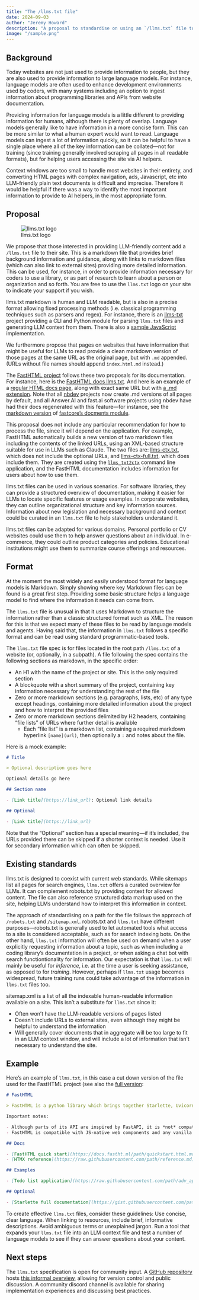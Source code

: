 ```yaml
---
title: "The /llms.txt file"
date: 2024-09-03
author: "Jeremy Howard"
description: "A proposal to standardise on using an `/llms.txt` file to provide information to help LLMs use a website at inference time."
image: "/sample.png"
---
```


## Background

Today websites are not just used to provide information to people, but they are also used to provide information to large language models. For instance, language models are often used to enhance development environments used by coders, with many systems including an option to ingest information about programming libraries and APIs from website documentation.

Providing information for language models is a little different to providing information for humans, although there is plenty of overlap. Language models generally like to have information in a more concise form. This can be more similar to what a human expert would want to read. Language models can ingest a lot of information quickly, so it can be helpful to have a single place where all of the key information can be collated---not for training (since training generally involved scraping all pages in all readable formats), but for helping users accessing the site via AI helpers.

Context windows are too small to handle most websites in their entirety, and converting HTML pages with complex navigation, ads, Javascript, etc into LLM-friendly plain text documents is difficult and imprecise. Therefore it would be helpful if there was a way to identify the most important information to provide to AI helpers, in the most appropriate form.

## Proposal

![llms.txt logo](logo.png)

We propose that those interested in providing LLM-friendly content add a `/llms.txt` file to their site. This is a markdown file that provides brief background information and guidance, along with links to markdown files (which can also link to external sites) providing more detailed information. This can be used, for instance, in order to provide information necessary for coders to use a library, or as part of research to learn about a person or organization and so forth. You are free to use the `llms.txt` logo on your site to indicate your support if you wish.

llms.txt markdown is human and LLM readable, but is also in a precise format allowing fixed processing methods (i.e. classical programming techniques such as parsers and regex). For instance, there is an [llms-txt](/intro.html) project providing a CLI and Python module for parsing `llms.txt` files and generating LLM context from them. There is also a [sample JavaScript](/llmstxt-js.html) implementation.

We furthermore propose that pages on websites that have information that might be useful for LLMs to read provide a clean markdown version of those pages at the same URL as the original page, but with `.md` appended. (URLs without file names should append `index.html.md` instead.)

The [FastHTML project](https://fastht.ml) follows these two proposals for its documentation. For instance, here is the [FastHTML docs llms.txt](https://docs.fastht.ml/llms.txt). And here is an example of a [regular HTML docs page](https://docs.fastht.ml/tutorials/by_example.html), along with exact same URL but with [a .md extension](https://docs.fastht.ml/tutorials/by_example.html.md). Note that all [nbdev](https://nbdev.fast.ai/) projects now create .md versions of all pages by default, and all Answer.AI and fast.ai software projects using nbdev have had their docs regenerated with this feature---for instance, see the [markdown version](https://fastcore.fast.ai/docments.html.md) of [fastcore's docments module](https://fastcore.fast.ai/docments.html).

This proposal does not include any particular recommendation for how to process the file, since it will depend on the application. For example, FastHTML automatically builds a new version of two markdown files including the contents of the linked URLs, using an XML-based structure suitable for use in LLMs such as Claude. The two files are: [llms-ctx.txt](https://docs.fastht.ml/llms-ctx.txt), which does not include the optional URLs, and [llms-ctx-full.txt](https://docs.fastht.ml/llms-ctx-full.txt), which does include them. They are created using the [`llms_txt2ctx`](https://llmstxt.org/intro.html#cli) command line application, and the FastHTML documentation includes information for users about how to use them.

llms.txt files can be used in various scenarios. For software libraries, they can provide a structured overview of documentation, making it easier for LLMs to locate specific features or usage examples. In corporate websites, they can outline organizational structure and key information sources. Information about new legislation and necessary background and context could be curated in an `llms.txt` file to help stakeholders understand it.

llms.txt files can be adapted for various domains. Personal portfolio or CV websites could use them to help answer questions about an individual. In e-commerce, they could outline product categories and policies. Educational institutions might use them to summarize course offerings and resources.

## Format

At the moment the most widely and easily understood format for language models is Markdown. Simply showing where key Markdown files can be found is a great first step. Providing some basic structure helps a language model to find where the information it needs can come from.

The `llms.txt` file is unusual in that it uses Markdown to structure the information rather than a classic structured format such as XML. The reason for this is that we expect many of these files to be read by language models and agents. Having said that, the information in `llms.txt` follows a specific format and can be read using standard programmatic-based tools.

The `llms.txt` file spec is for files located in the root path `/llms.txt` of a website (or, optionally, in a subpath). A file following the spec contains the following sections as markdown, in the specific order:

- An H1 with the name of the project or site. This is the only required section
- A blockquote with a short summary of the project, containing key information necessary for understanding the rest of the file
- Zero or more markdown sections (e.g. paragraphs, lists, etc) of any type except headings, containing more detailed information about the project and how to interpret the provided files
- Zero or more markdown sections delimited by H2 headers, containing "file lists" of URLs where further detail is available
  - Each "file list" is a markdown list, containing a required markdown hyperlink `[name](url)`, then optionally a `:` and notes about the file.

Here is a mock example:

```markdown
# Title

> Optional description goes here

Optional details go here

## Section name

- [Link title](https://link_url): Optional link details

## Optional

- [Link title](https://link_url)
```

Note that the "Optional" section has a special meaning---if it's included, the URLs provided there can be skipped if a shorter context is needed. Use it for secondary information which can often be skipped.

## Existing standards

llms.txt is designed to coexist with current web standards. While sitemaps list all pages for search engines, `llms.txt` offers a curated overview for LLMs. It can complement robots.txt by providing context for allowed content. The file can also reference structured data markup used on the site, helping LLMs understand how to interpret this information in context.

The approach of standardising on a path for the file follows the approach of `/robots.txt` and `/sitemap.xml`. robots.txt and `llms.txt` have different purposes---robots.txt is generally used to let automated tools what access to a site is considered acceptable, such as for search indexing bots. On the other hand, `llms.txt` information will often be used on demand when a user explicitly requesting information about a topic, such as when including a coding library's documentation in a project, or when asking a chat bot with search functiontionality for information. Our expectation is that `llms.txt` will mainly be useful for *inference*, i.e. at the time a user is seeking assistance, as opposed to for *training*. However, perhaps if `llms.txt` usage becomes widespread, future training runs could take advantage of the information in `llms.txt` files too.

sitemap.xml is a list of all the indexable human-readable information available on a site. This isn’t a substitute for `llms.txt` since it:

- Often won’t have the LLM-readable versions of pages listed
- Doesn’t include URLs to external sites, even although they might be helpful to understand the information
- Will generally cover documents that in aggregate will be too large to fit in an LLM context window, and will include a lot of information that isn’t necessary to understand the site.

## Example

Here’s an example of `llms.txt`, in this case a cut down version of the file used for the FastHTML project (see also the [full version](https://docs.fastht.ml/llms.txt):

```markdown
# FastHTML

> FastHTML is a python library which brings together Starlette, Uvicorn, HTMX, and fastcore's `FT` "FastTags" into a library for creating server-rendered hypermedia applications.

Important notes:

- Although parts of its API are inspired by FastAPI, it is *not* compatible with FastAPI syntax and is not targeted at creating API services
- FastHTML is compatible with JS-native web components and any vanilla JS library, but not with React, Vue, or Svelte.

## Docs

- [FastHTML quick start](https://docs.fastht.ml/path/quickstart.html.md): A brief overview of many FastHTML features
- [HTMX reference](https://raw.githubusercontent.com/path/reference.md): Brief description of all HTMX attributes, CSS classes, headers, events, extensions, js lib methods, and config options

## Examples

- [Todo list application](https://raw.githubusercontent.com/path/adv_app.py): Detailed walk-thru of a complete CRUD app in FastHTML showing idiomatic use of FastHTML and HTMX patterns.

## Optional

- [Starlette full documentation](https://gist.githubusercontent.com/path/starlette-sml.md): A subset of the Starlette documentation useful for FastHTML development.
```

To create effective `llms.txt` files, consider these guidelines: Use concise, clear language. When linking to resources, include brief, informative descriptions. Avoid ambiguous terms or unexplained jargon. Run a tool that expands your `llms.txt` file into an LLM context file and test a number of language models to see if they can answer questions about your content.

## Next steps

The `llms.txt` specification is open for community input. A [GitHub repository](https://github.com/AnswerDotAI/llms-txt) hosts [this informal overview](https://github.com/AnswerDotAI/llms-txt/blob/main/nbs/index.md), allowing for version control and public discussion. A community discord channel is available for sharing implementation experiences and discussing best practices.

